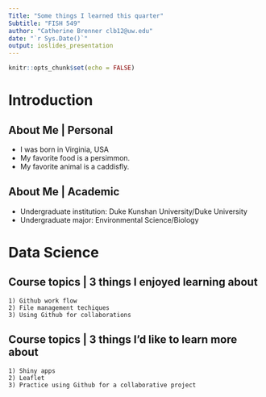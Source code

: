 ```yaml
---
Title: "Some things I learned this quarter"
Subtitle: "FISH 549"
author: "Catherine Brenner clb12@uw.edu"
date: "`r Sys.Date()`"
output: ioslides_presentation
---
```


```r
knitr::opts_chunk$set(echo = FALSE)
```

# Introduction

## About Me | Personal

- I was born in Virginia, USA  
- My favorite food is a persimmon.
- My favorite animal is a caddisfly.

## About Me | Academic

- Undergraduate institution: Duke Kunshan University/Duke University
- Undergraduate major: Environmental Science/Biology

# Data Science

## Course topics | 3 things I enjoyed learning about

    1) Github work flow
    2) File management techiques
    3) Using Github for collaborations

## Course topics | 3 things I’d like to learn more about

    1) Shiny apps
    2) Leaflet
    3) Practice using Github for a collaborative project
    
## {data-background=img/photo.jpg data-background-size=cover}